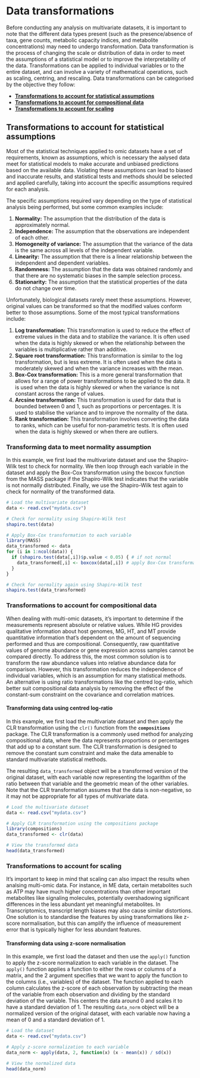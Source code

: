 # Data transformations {#data-transformations}

Before conducting any analysis on multivariate datasets, it is important to note that the different data types present (such as the presence/absence of taxa, gene counts, metabolic capacity indices, and metabolite concentrations) may need to undergo transformation. Data transformation is the process of changing the scale or distribution of data in order to meet the assumptions of a statistical model or to improve the interpretability of the data. Transformations can be applied to individual variables or to the entire dataset, and can involve a variety of mathematical operations, such as scaling, centring, and rescaling. Data transformations can be categorised by the objective they follow:

* **[Transformations to account for statistical assumptions](#data-transformation-assumptions)**
* **[Transformations to account for compositional data](#data-transformation-assumptions)**
* **[Transformations to account for scaling](#data-transformation-scaling)**

## Transformations to account for statistical assumptions {#data-transformation-assumptions}

Most of the statistical techniques applied to omic datasets have a set of requirements, known as assumptions, which is necessary the aalysed data meet for statistical models to make accurate and unbiased predictions based on the available data. Violating these assumptions can lead to biased and inaccurate results, and statistical tests and methods should be selected and applied carefully, taking into account the specific assumptions required for each analysis.

The specific assumptions required vary depending on the type of statistical analysis being performed, but some common examples include:

1. **Normality:** The assumption that the distribution of the data is approximately normal.
2. **Independence:** The assumption that the observations are independent of each other.
3. **Homogeneity of variance:** The assumption that the variance of the data is the same across all levels of the independent variable.
4. **Linearity:** The assumption that there is a linear relationship between the independent and dependent variables.
5. **Randomness:** The assumption that the data was obtained randomly and that there are no systematic biases in the sample selection process.
6. **Stationarity:** The assumption that the statistical properties of the data do not change over time.

Unfortunately, biological datasets rarely meet these assumptions. However, original values can be transformed so that the modified values conform better to those assumptions. Some of the most typical transformations include:

1. **Log transformation:** This transformation is used to reduce the effect of extreme values in the data and to stabilize the variance. It is often used when the data is highly skewed or when the relationship between the variables is multiplicative rather than additive.
2. **Square root transformation:** This transformation is similar to the log transformation, but is less extreme. It is often used when the data is moderately skewed and when the variance increases with the mean.
3. **Box-Cox transformation:** This is a more general transformation that allows for a range of power transformations to be applied to the data. It is used when the data is highly skewed or when the variance is not constant across the range of values.
4. **Arcsine transformation:** This transformation is used for data that is bounded between 0 and 1, such as proportions or percentages. It is used to stabilise the variance and to improve the normality of the data.
5. **Rank transformation:** This transformation involves converting the data to ranks, which can be useful for non-parametric tests. It is often used when the data is highly skewed or when there are outliers.

### Transforming data to meet normality assumption {-}
In this example, we first load the multivariate dataset and use the Shapiro-Wilk test to check for normality. We then loop through each variable in the dataset and apply the Box-Cox transformation using the boxcox function from the MASS package if the Shapiro-Wilk test indicates that the variable is not normally distributed. Finally, we use the Shapiro-Wilk test again to check for normality of the transformed data.

```r
# Load the multivariate dataset
data <- read.csv("mydata.csv")

# Check for normality using Shapiro-Wilk test
shapiro.test(data)

# Apply Box-Cox transformation to each variable
library(MASS)
data_transformed <- data
for (i in 1:ncol(data)) {
  if (shapiro.test(data[,i])$p.value < 0.05) { # if not normal
    data_transformed[,i] <- boxcox(data[,i]) # apply Box-Cox transformation
  }
}

# Check for normality again using Shapiro-Wilk test
shapiro.test(data_transformed)
```

### Transformations to account for compositional data {#data-transformation-compositional}

When dealing with multi-omic datasets, it's important to determine if the measurements represent absolute or relative values. While HG provides qualitative information about host genomes, MG, HT, and MT provide quantitative information that's dependent on the amount of sequencing performed and thus are compositional. Consequently, raw quantitative values of genome abundance or gene expression across samples cannot be compared directly. To address this, the most common solution is to transform the raw abundance values into relative abundance data for comparison. However, this transformation reduces the independence of individual variables, which is an assumption for many statistical methods. An alternative is using ratio transformations like the centred log-ratio, which better suit compositional data analysis by removing the effect of the constant-sum constraint on the covariance and correlation matrices.

#### Transforming data using centred log-ratio {-}
In this example, we first load the multivariate dataset and then apply the CLR transformation using the `clr()` function from the **`compositions`** package. The CLR transformation is a commonly used method for analyzing compositional data, where the data represents proportions or percentages that add up to a constant sum. The CLR transformation is designed to remove the constant sum constraint and make the data amenable to standard multivariate statistical methods.

The resulting `data_transformed` object will be a transformed version of the original dataset, with each variable now representing the logarithm of the ratio between that variable and the geometric mean of the other variables. Note that the CLR transformation assumes that the data is non-negative, so it may not be appropriate for all types of multivariate data.

\small
```r
# Load the multivariate dataset
data <- read.csv("mydata.csv")

# Apply CLR transformation using the compositions package
library(compositions)
data_transformed <- clr(data)

# View the transformed data
head(data_transformed)
```
\normalsize

### Transformations to account for scaling {#data-transformation-scaling}

It's important to keep in mind that scaling can also impact the results when analsing multi-omic data. For instance, in ME data, certain metabolites such as ATP may have much higher concentrations than other important metabolites like signaling molecules, potentially overshadowing significant differences in the less abundant yet meaningful metabolites. In Transcriptomics, transcript length biases may also cause similar distortions. One solution is to standardise the features by using transformations like z-score normalisation, but this can amplify the influence of measurement error that is typically higher for less abundant features.

#### Transforming data using z-score normalisation {-}
In this example, we first load the dataset and then use the `apply()` function to apply the z-score normalization to each variable in the dataset. The `apply()` function applies a function to either the rows or columns of a matrix, and the 2 argument specifies that we want to apply the function to the columns (i.e., variables) of the dataset. The function applied to each column calculates the z-score of each observation by subtracting the mean of the variable from each observation and dividing by the standard deviation of the variable. This centers the data around 0 and scales it to have a standard deviation of 1. The resulting `data_norm` object will be a normalized version of the original dataset, with each variable now having a mean of 0 and a standard deviation of 1.

\small
```r
# Load the dataset
data <- read.csv("mydata.csv")

# Apply z-score normalization to each variable
data_norm <- apply(data, 2, function(x) (x - mean(x)) / sd(x))

# View the normalized data
head(data_norm)
```
\normalsize
